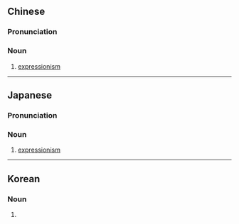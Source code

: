 {{also|表现主义}}
==Chinese==
{{zh-forms|s=表现主义|type=22}}

===Pronunciation===
{{zh-pron
|m=biǎoxiànzhǔyì
|c=biu2 jin6 zyu2 ji6
|cat=n
}}

===Noun===
{{zh-noun}}

# [[expressionism]]

----

==Japanese==
{{ja-kanjitab|ひょう|げん|しゅ|ぎ|yomi=o}}

===Pronunciation===
{{ja-pron|ひょうげんしゅぎ|y=o}}

===Noun===
{{ja-noun|ひょうげんしゅぎ}}

# [[expressionism]]

----

==Korean==
{{ko-hanjatab}}

===Noun===
{{ko-noun|hj|hangeul=표현주의}}

# {{hanja form of|표현주의|[[expressionism]]}}